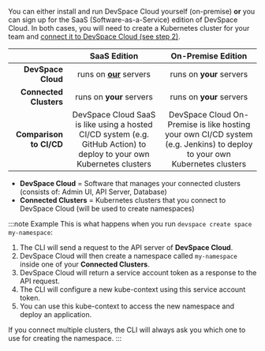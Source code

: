 You can either install and run DevSpace Cloud yourself (on-premise) **or** you can sign up for the SaaS (Software-as-a-Service) edition of DevSpace Cloud. In both cases, you will need to create a Kubernetes cluster for your team and [connect it to DevSpace Cloud (see step 2)](./connect-clusters.md).

||SaaS Edition|On-Premise Edition|
| --: | :--: | :--: |
|**DevSpace Cloud**|runs on <u>**our**</u> servers|runs on **your** servers|
|**Connected Clusters**|runs on **your** servers|runs on **your** servers|
|**Comparison to CI/CD**|DevSpace Cloud SaaS is like using a hosted CI/CD system (e.g. GitHub Action) to deploy to your own Kubernetes clusters|DevSpace Cloud On-Premise is like hosting your own CI/CD system (e.g. Jenkins) to deploy to your own Kubernetes clusters|

- **DevSpace Cloud** = Software that manages your connected clusters (consists of: Admin UI, API Server, Database)
- **Connected Clusters** = Kubernetes clusters that you connect to DevSpace Cloud (will be used to create namespaces)

:::note Example
This is what happens when you run `devspace create space my-namespace`:

1. The CLI will send a request to the API server of **DevSpace Cloud**.
2. DevSpace Cloud will then create a namespace called `my-namespace` inside one of your **Connected Clusters**.
3. DevSpace Cloud will return a service account token as a response to the API request.
4. The CLI will configure a new kube-context using this service account token.
5. You can use this kube-context to access the new namespace and deploy an application.

If you connect multiple clusters, the CLI will always ask you which one to use for creating the namespace.
:::